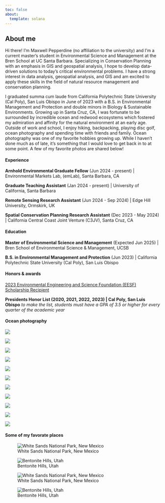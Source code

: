 ```yaml
---
toc: false
about:
  template: solana
---
```


## About me

Hi there! I'm Maxwell Pepperdine (no affiliation to the university) and I'm a current master's student in Environmental Science and Management at the Bren School at UC Santa Barbara. Specializing in Conservation Planning with an emphasis in GIS and geospatial analysis, I hope to develop data-driven solutions to today’s critical environmental problems. I have a strong interest in data analysis, geospatial analysis, and GIS and am excited to apply these skills in the field of natural resource management and conservation planning.

I graduated summa cum laude from California Polytechnic State University (Cal Poly), San Luis Obispo in June of 2023 with a B.S. in Environmental Management and Protection and double minors in Biology & Sustainable Environments. Growing up in Santa Cruz, CA, I was fortunate to be surrounded by incredible ocean and redwood ecosystems which fostered my admiration and affinity for the natural environment at an early age. Outside of work and school, I enjoy hiking, backpacking, playing disc golf, ocean photography and spending time with friends and family. Ocean photography was one of my favorite hobbies growing up. While I haven't done much as of late, it's something that I would love to get back in to at some point. A few of my favorite photos are shared below!

::: panel-tabset

#### Experience

**Arnhold Environmental Graduate Fellow** (Jun 2024 - present) \| Environmental Markets Lab, (emLab), Santa Barbara, CA

**Graduate Teaching Assistant** (Jan 2024 - present) \| University of California, Santa Barbara

**Remote Sensing Research Assistant** (Jun 2024 - Sep 2024) \| Edge Hill University, Ormskirk, UK

**Spatial Conservation Planning Research Assistant** (Dec 2023 - May 2024) \| California Central Coast Joint Venture (C3JV), Santa Cruz, CA

#### Education

**Master of Environmental Science and Management** (Expected Jun 2025) \| Bren School of Environmental Science & Management, UCSB

**B.S. in Environmental Management and Protection** (Jun 2023) \| California Polytechnic State University (Cal Poly), San Luis Obispo

#### Honors & awards

[2023 Environmental Engineering and Science Foundation (EESF) Scholarship Recipient](https://www.eesfoundation.org/scholarship/ScholarshipRecipients-2023.php)

**Presidents Honor List (2020, 2021, 2022, 2023) \| Cal Poly, San Luis Obispo**\ *to make the list, students must have a GPA of 3.5 or higher for every quarter of the academic year*

#### Ocean photography

::: {layout-ncol="2"}

![](photos/turtle1.jpg)

![](photos/turtle3.jpg)

![](photos/turtle2.jpg)

![](photos/turtle4.jpg)

![](photos/turtle6.jpg)

![](photos/wave1.jpg)

![](photos/wave2.jpg)

![](photos/wave3.jpg)

![](photos/wave4.jpg)

![](photos/turtle5.jpg)

![](photos/fish.jpg)
:::

#### Some of my favorate places

::: {layout-ncol="2"}

![White Sands National Park, New Mexico](photos/land1.jpg)

![Bentonite Hills, Utah](photos/land3.jpg)

![White Sands National Park, New Mexico](photos/land2.jpg)

![Bentonite Hills, Utah](photos/land4.jpg)

:::
:::

